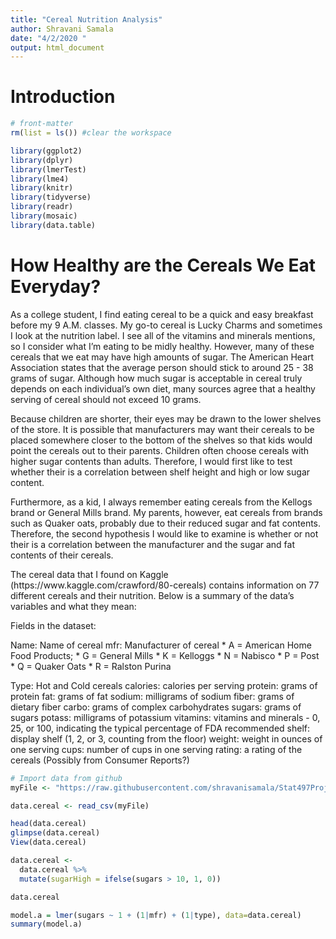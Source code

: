 ```yaml
---
title: "Cereal Nutrition Analysis"
author: Shravani Samala
date: "4/2/2020 "
output: html_document
---
```


# Introduction
```r
# front-matter
rm(list = ls()) #clear the workspace

library(ggplot2)
library(dplyr)
library(lmerTest)
library(lme4)
library(knitr)
library(tidyverse)
library(readr)
library(mosaic)
library(data.table)

```

# How Healthy are the Cereals We Eat Everyday?
As a college student, I find eating cereal to be a quick and easy breakfast before my 9 A.M. classes. My go-to cereal is Lucky Charms and sometimes I look at the nutrition label. I see all of the vitamins and minerals mentions, so I consider what I'm eating to be midly healthy. However, many of these cereals that we eat may have high amounts of sugar. The American Heart Association states that the average person should stick to around 25 - 38 grams of sugar. Although how much sugar is acceptable in cereal truly depends on each individual's own diet, many sources agree that a healthy serving of cereal should not exceed 10 grams. 

Because children are shorter, their eyes may be drawn to the lower shelves of the store. It is possible that manufacturers may want their cereals to be placed somewhere closer to the bottom of the shelves so that kids would point the cereals out to their parents. Children often choose cereals with higher sugar contents than adults. Therefore, I would first like to test whether their is a correlation between shelf height and high or low sugar content. 

Furthermore, as a kid, I always remember eating cereals from the Kellogs brand or General Mills brand. My parents, however, eat cereals from brands such as Quaker oats, probably due to their reduced sugar and fat contents. Therefore, the second hypothesis I would like to examine is whether or not their is a correlation between the manufacturer and the sugar and fat contents of their cereals. 

The cereal data that I found on Kaggle (https://www.kaggle.com/crawford/80-cereals) contains information on 77 different cereals and their nutrition. Below is a summary of the data's variables and what they mean: 

Fields in the dataset:

Name: Name of cereal
mfr: Manufacturer of cereal
* A = American Home Food Products;
* G = General Mills
* K = Kelloggs
* N = Nabisco
* P = Post
* Q = Quaker Oats
* R = Ralston Purina

Type: Hot and Cold cereals 
calories: calories per serving
protein: grams of protein
fat: grams of fat
sodium: milligrams of sodium
fiber: grams of dietary fiber
carbo: grams of complex carbohydrates
sugars: grams of sugars
potass: milligrams of potassium
vitamins: vitamins and minerals - 0, 25, or 100, indicating the typical percentage of FDA recommended
shelf: display shelf (1, 2, or 3, counting from the floor)
weight: weight in ounces of one serving
cups: number of cups in one serving
rating: a rating of the cereals (Possibly from Consumer Reports?)

```r
# Import data from github
myFile <- "https://raw.githubusercontent.com/shravanisamala/Stat497Project/master/cereal.csv"

data.cereal <- read_csv(myFile)

head(data.cereal)
glimpse(data.cereal)
View(data.cereal)


```

```r
data.cereal <- 
  data.cereal %>%
  mutate(sugarHigh = ifelse(sugars > 10, 1, 0))

data.cereal


```

```r
model.a = lmer(sugars ~ 1 + (1|mfr) + (1|type), data=data.cereal)
summary(model.a)

```


